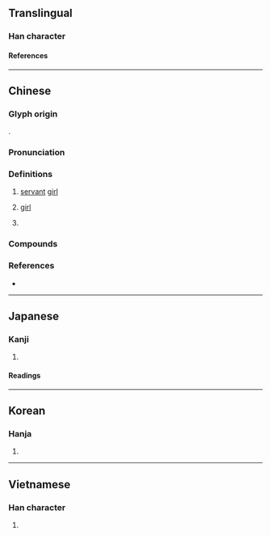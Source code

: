 {{character info}}
==Translingual==

===Han character===
{{Han char|rn=38|rad=女|as=05|sn=8|four=47411|canj=VSP|ids=⿰女尼}}

====References====
{{Han ref|kx=0257.140|dkj=06123|dj=0522.100|hdz=21041.020|uh=59AE}}

----

==Chinese==
{{zh-forms}}

===Glyph origin===
{{Han compound|女|尼|ls=psc|c1=s|c2=p|t1=woman}}.

===Pronunciation===
{{zh-pron
|m=妮,er=y,2er=y
|m_note=erhua-ed - "girl"
|c=nei4
|cat=n,pn
}}

===Definitions===
{{zh-hanzi}}

# {{zh-o}} [[servant]] [[girl]]
# {{lb|zh|dialectal|affectionate|or|pejorative}} [[girl]]
# {{surname|zh}}

===Compounds===
{{zh-der|婢妮|小妮子|妮子}}

===References===
* {{R:yue:Hanzi}}

----

==Japanese==

===Kanji===
{{ja-kanji|grade=|rs=女05}}

# {{rfdef|ja|sort=女05}}

====Readings====
{{ja-readings
|goon=に
|kanon=じ
|kun=はしため, やわらかくまつわる<やはらかくまつはる
}}

----

==Korean==

===Hanja===
{{ko-hanja|hangeul=니|rv=ni|mr=ni|}}

# {{rfdef|ko|sort=女05}}

----

==Vietnamese==

===Han character===
{{vi-hantu|[[ny]], [[ni]]|rs=女05}}

# {{rfdef|vi|sort=女05}}